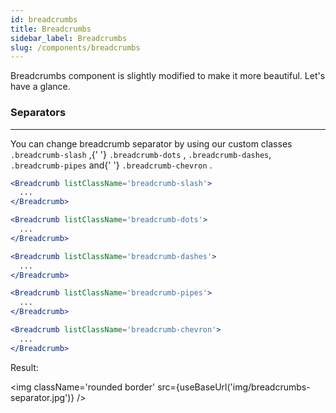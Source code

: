 ```yaml
---
id: breadcrumbs
title: Breadcrumbs
sidebar_label: Breadcrumbs
slug: /components/breadcrumbs
---
```



<p>Breadcrumbs component is slightly modified to make it more beautiful. Let's have a glance.</p>

### Separators

---

<p>
  You can change breadcrumb separator by using our custom classes <code>.breadcrumb-slash</code> ,{' '}
  <code>.breadcrumb-dots</code> , <code>.breadcrumb-dashes</code>, <code>.breadcrumb-pipes</code> and{' '}
  <code>.breadcrumb-chevron</code> .
</p>

```jsx
<Breadcrumb listClassName='breadcrumb-slash'>
  ...
</Breadcrumb>

<Breadcrumb listClassName='breadcrumb-dots'>
  ...
</Breadcrumb>

<Breadcrumb listClassName='breadcrumb-dashes'>
  ...
</Breadcrumb>

<Breadcrumb listClassName='breadcrumb-pipes'>
  ...
</Breadcrumb>

<Breadcrumb listClassName='breadcrumb-chevron'>
  ...
</Breadcrumb>
```

<p className='my-4'>Result:</p>

<img className='rounded border' src={useBaseUrl('img/breadcrumbs-separator.jpg')} />
